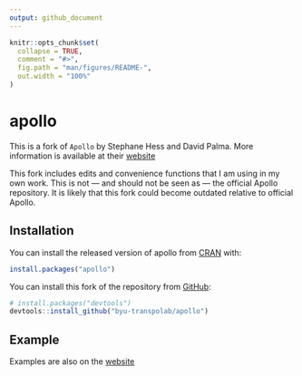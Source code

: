 ```yaml
---
output: github_document
---
```


<!-- README.md is generated from README.Rmd. Please edit that file -->

```r
knitr::opts_chunk$set(
  collapse = TRUE,
  comment = "#>",
  fig.path = "man/figures/README-",
  out.width = "100%"
)
```

# apollo

<!-- badges: start -->
<!-- badges: end -->

This is a fork of `Apollo` by Stephane Hess and David Palma. More information is
available at their [website](http://www.apollochoicemodelling.com/)

This fork includes edits and convenience functions that I am using in my own work. This is not --- and should not be seen as --- the official Apollo repository. It is likely that this fork could become outdated relative to official Apollo.

## Installation

You can install the released version of apollo from [CRAN](https://CRAN.R-project.org) with:

``` r
install.packages("apollo")
```

You can install this fork of the repository from [GitHub](https://github.com/):

``` r
# install.packages("devtools")
devtools::install_github("byu-transpolab/apollo")
```
## Example

Examples are also on the [website](http://www.apollochoicemodelling.com/)